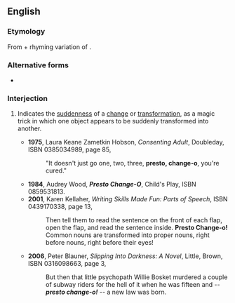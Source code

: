 ==English==

===Etymology===
From {{m|en|presto}} + rhyming variation of {{m|en|change}}.

===Alternative forms===
* {{l|en|presto chango}}

===Interjection===
{{en-interj}}

# {{lb|en|informal}} Indicates the [[suddenness]] of a [[change]] or [[transformation]], as a magic trick in which one object appears to be suddenly transformed into another.
#* '''1975''', Laura Keane Zametkin Hobson, ''Consenting Adult'', Doubleday, ISBN 0385034989, page 85,
#*: "It doesn't just go one, two, three, '''presto, change-o''', you're cured."
#* '''1984''', Audrey Wood, '''''Presto Change-O''''', Child's Play, ISBN 0859531813.
#* '''2001''', Karen Kellaher, ''Writing Skills Made Fun: Parts of Speech'', ISBN 0439170338, page 13,
#*: Then tell them to read the sentence on the front of each flap, open the flap, and read the sentence inside. '''Presto Change-o!''' Common nouns are transformed into proper nouns, right before nouns, right before their eyes!
#* '''2006''', Peter Blauner, ''Slipping Into Darkness: A Novel'', Little, Brown, ISBN 0316098663, page 3,
#*: But then that little psychopath Willie Bosket murdered a couple of subway riders for the hell of it when he was fifteen and -- '''''presto change-o!''''' -- a new law was born.